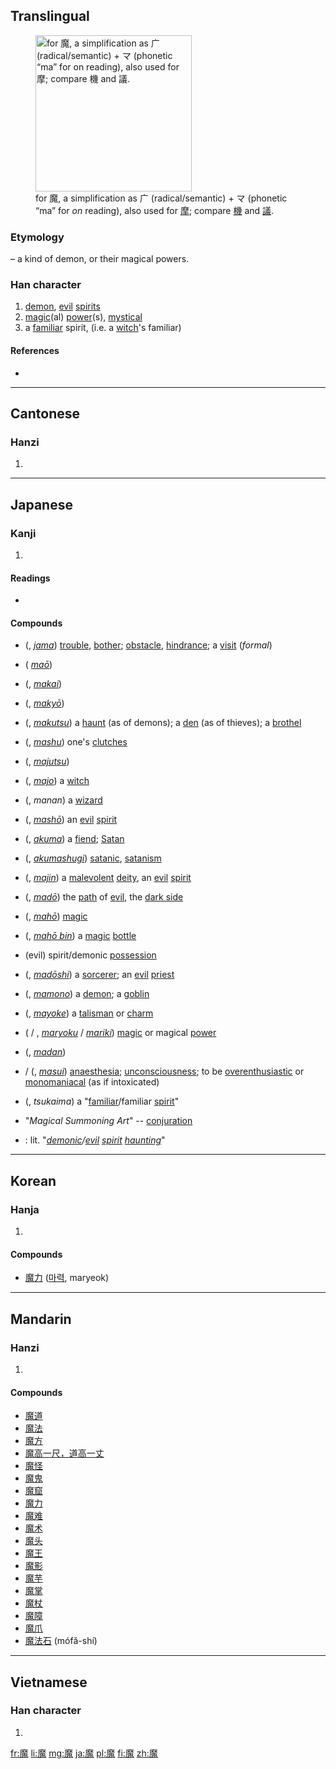 ==Translingual==
[[File:RYAKUJI ma.png|thumb|right|250px|{{w|Ryakuji}} for 魔, a {{w|phono-semantic}} simplification as 广 (radical/semantic) + マ (phonetic “ma” for ''on'' reading), also used for [[摩#Japanese|摩]]; compare [[機#Japanese|機]] and [[議#Japanese|議]].]]

===Etymology===
{{Han compound|麻|鬼|t2=demon|ls=psc|c1=p|c2=s}} – a kind of demon, or their magical powers.

===Han character===
{{Han char|rn=194|rad=鬼|as=11|sn=21|four=0021<sub>3</sub>|canj=戈金竹山戈 (ICHUI), 戈木竹山戈 (IDHUI)}}

# [[demon]], [[evil]] [[spirits]]
# [[magic]](al) [[power]](s), [[mystical]]
# a [[familiar]] spirit, (i.e. a [[witch]]'s familiar)

====References====
* {{Han ref|kx=1462.670|dkj=45906|dj=1997.020|hdz=74436.110|uh=9B54|ud=39764|bh=C55D|bd=50525}}

----

==Cantonese==

===Hanzi===
{{yue-hanzi|jyut=|y=mo1}}

# {{defn|lang=yue|sort=鬼11}}

----

==Japanese==

===Kanji===
{{ja-kanji|grade=c|rs=鬼11}}

# {{defn|lang=ja|sort=鬼11}}

====Readings====
* {{ja-readings
| on=<!--
-->{{l|ja|ま}} (''[[ma]]'')
| kun=<!--
-->
}}

====Compounds====
{{top3}}
* {{l|ja|邪魔}} ({{l|ja|じゃま}}, ''[[jama]]'') [[trouble]], [[bother]]; [[obstacle]], [[hindrance]]; a [[visit]] (''formal'')
* {{l|ja|魔王}} ({{l|ja|まおう}} ''[[maō]]'')
* {{l|ja|魔界}} ({{l|ja|まかい}}, ''[[makai]]'')
* {{l|ja|魔境}} ({{l|ja|まきょう}}, ''[[makyō]]'')
* {{l|ja|魔窟}} ({{l|ja|魔窟}}, ''[[makutsu]]'') a [[haunt]] (as of demons); a [[den]] (as of thieves); a [[brothel]]
* {{l|ja|魔手}} ({{l|ja|ましゅ}}, ''[[mashu]]'') one's [[clutches]]
* {{l|ja|魔術}} ({{l|ja|まじゅつ}}, ''[[majutsu]]'')
* {{l|ja|魔女}} ({{l|ja|まじょ}}, ''[[majo]]'') a [[witch]]
* {{l|ja|魔男}} ({{l|ja|まなん}}, ''manan'') a [[wizard]]
* {{l|ja|魔性}} ({{l|ja|ましょう}}, ''[[mashō]]'') an [[evil]] [[spirit]]
* {{l|ja|悪魔}} ({{l|ja|あくま}}, ''[[akuma]]'') a [[fiend]]; [[Satan]]
* {{l|ja|悪魔主義}} ({{l|ja|あくましゅぎ}}, ''[[akumashugi]]'') [[satanic]], [[satanism]]
{{mid3}}
* {{l|ja|魔神}} ({{l|ja|まじん}}, ''[[majin]]'') a [[malevolent]] [[deity]], an [[evil]] [[spirit]]
* {{l|ja|魔道}} ({{l|ja|まどう}}, ''[[madō]]'') the [[path]] of [[evil]], the [[dark side]]
* {{l|ja|魔法}} ({{l|ja|まほう}}, ''[[mahō]]'') [[magic]]
* {{l|ja|魔法瓶}} ({{l|ja|まほうびん}}, ''[[mahō bin]]'') a [[magic]] [[bottle]]
* {{l|ja|魔の所有物}} (evil) spirit/demonic [[possession]]
* {{l|ja|魔導師}} ({{l|ja|まどうし}}, ''[[madōshi]]'') a [[sorcerer]]; an [[evil]] [[priest]]
* {{l|ja|魔物}} ({{l|ja|まもの}}, ''[[mamono]]'') a [[demon]]; a [[goblin]]
* {{l|ja|魔除け}} ({{l|ja|まよけ}}, ''[[mayoke]]'') a [[talisman]] or [[charm]]
* {{l|ja|魔力}} ({{l|ja|まりょく}} / {{l|ja|まりき}}, ''[[maryoku]]'' / ''[[mariki]]'') [[magic]] or magical [[power]]
* {{l|ja|魔弾}} ({{l|ja|まだん}}, ''[[madan]]'')
* {{l|ja|魔酔}} / {{l|ja|魔睡}} ({{l|ja|ますい}}, ''[[masui]]'') [[anaesthesia]]; [[unconsciousness]]; to be [[overenthusiastic]] or [[monomaniacal]] (as if intoxicated)
* {{l|ja|使い魔}} ({{l|ja|つかいま}}, ''tsukaima'') a "[[familiar]]/familiar [[spirit]]"
* {{l|ja|召喚魔術}} "''Magical Summoning Art''" -- [[conjuration]]
{{mid3}}
* {{l|ja|魔残る}}: lit. "''[[demon]]ic/[[evil]] [[spirit]] [[haunt]]ing''"
{{bottom}}

----

==Korean==

===Hanja===
{{ko-hanja|hangeul=마|eumhun=|rv=ma|mr=ma|y=ma}}

# {{defn|lang=ko|sort=鬼11}}

====Compounds====
* [[魔力]] ([[마력]], maryeok)

----

==Mandarin==

===Hanzi===
{{cmn-hanzi|pin=[[mó]] ([[mo2]])|wg=mo<sup>2</sup>}}

# {{defn|lang=cmn|sort=鬼11}}

====Compounds====
* [[魔道]]
* [[魔法]]
* [[魔方]]
* [[魔高一尺，道高一丈]]
* [[魔怪]]
* [[魔鬼]]
* [[魔窟]]
* [[魔力]]
* [[魔难]]
* [[魔术]]
* [[魔头]]
* [[魔王]]
* [[魔影]]
* [[魔芋]]
* [[魔掌]]
* [[魔杖]]
* [[魔障]]
* [[魔爪]]
* [[魔法石]] (mófǎ-shí)

----

==Vietnamese==

===Han character===
{{vi-hantu|[[ma]]|rs=鬼11}}

# {{defn|lang=vi|sort=鬼11}}

[[fr:魔]]
[[li:魔]]
[[mg:魔]]
[[ja:魔]]
[[pl:魔]]
[[fi:魔]]
[[zh:魔]]